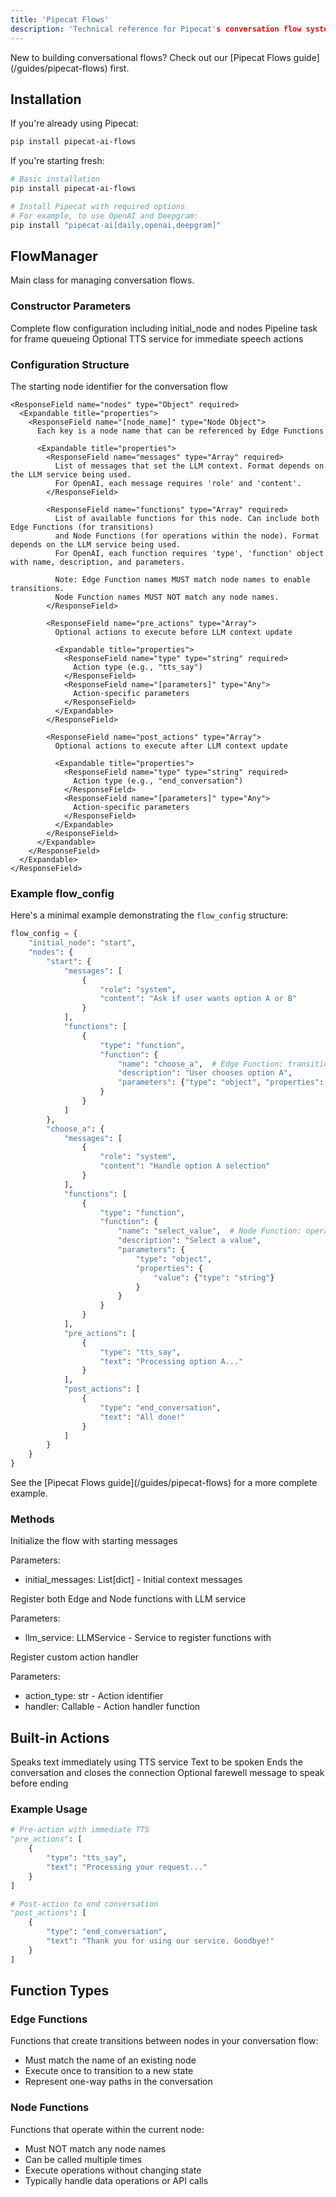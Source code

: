 ```yaml
---
title: 'Pipecat Flows'
description: 'Technical reference for Pipecat's conversation flow system'
---
```


<Tip>
  New to building conversational flows? Check out our [Pipecat Flows
  guide](/guides/pipecat-flows) first.
</Tip>

## Installation

If you're already using Pipecat:

```bash
pip install pipecat-ai-flows
```

If you're starting fresh:

```bash
# Basic installation
pip install pipecat-ai-flows

# Install Pipecat with required options
# For example, to use OpenAI and Deepgram:
pip install "pipecat-ai[daily,openai,deepgram]"
```

## FlowManager

Main class for managing conversation flows.

### Constructor Parameters

<ParamField path="flow_config" type="dict" required>
  Complete flow configuration including initial_node and nodes
</ParamField>

<ParamField path="task" type="PipelineTask" required>
  Pipeline task for frame queueing
</ParamField>

<ParamField path="tts_service" type="TTSService">
  Optional TTS service for immediate speech actions
</ParamField>

### Configuration Structure

<ResponseField name="flow_config" type="Object">
  <Expandable title="properties">
    <ResponseField name="initial_node" type="string" required>
      The starting node identifier for the conversation flow
    </ResponseField>

    <ResponseField name="nodes" type="Object" required>
      <Expandable title="properties">
        <ResponseField name="[node_name]" type="Node Object">
          Each key is a node name that can be referenced by Edge Functions

          <Expandable title="properties">
            <ResponseField name="messages" type="Array" required>
              List of messages that set the LLM context. Format depends on the LLM service being used.
              For OpenAI, each message requires 'role' and 'content'.
            </ResponseField>

            <ResponseField name="functions" type="Array" required>
              List of available functions for this node. Can include both Edge Functions (for transitions)
              and Node Functions (for operations within the node). Format depends on the LLM service being used.
              For OpenAI, each function requires 'type', 'function' object with name, description, and parameters.

              Note: Edge Function names MUST match node names to enable transitions.
              Node Function names MUST NOT match any node names.
            </ResponseField>

            <ResponseField name="pre_actions" type="Array">
              Optional actions to execute before LLM context update

              <Expandable title="properties">
                <ResponseField name="type" type="string" required>
                  Action type (e.g., "tts_say")
                </ResponseField>
                <ResponseField name="[parameters]" type="Any">
                  Action-specific parameters
                </ResponseField>
              </Expandable>
            </ResponseField>

            <ResponseField name="post_actions" type="Array">
              Optional actions to execute after LLM context update

              <Expandable title="properties">
                <ResponseField name="type" type="string" required>
                  Action type (e.g., "end_conversation")
                </ResponseField>
                <ResponseField name="[parameters]" type="Any">
                  Action-specific parameters
                </ResponseField>
              </Expandable>
            </ResponseField>
          </Expandable>
        </ResponseField>
      </Expandable>
    </ResponseField>

  </Expandable>
</ResponseField>

### Example flow_config

Here's a minimal example demonstrating the `flow_config` structure:

```python
flow_config = {
    "initial_node": "start",
    "nodes": {
        "start": {
            "messages": [
                {
                    "role": "system",
                    "content": "Ask if user wants option A or B"
                }
            ],
            "functions": [
                {
                    "type": "function",
                    "function": {
                        "name": "choose_a",  # Edge Function: transitions to choose_a node
                        "description": "User chooses option A",
                        "parameters": {"type": "object", "properties": {}}
                    }
                }
            ]
        },
        "choose_a": {
            "messages": [
                {
                    "role": "system",
                    "content": "Handle option A selection"
                }
            ],
            "functions": [
                {
                    "type": "function",
                    "function": {
                        "name": "select_value",  # Node Function: operates within current node
                        "description": "Select a value",
                        "parameters": {
                            "type": "object",
                            "properties": {
                                "value": {"type": "string"}
                            }
                        }
                    }
                }
            ],
            "pre_actions": [
                {
                    "type": "tts_say",
                    "text": "Processing option A..."
                }
            ],
            "post_actions": [
                {
                    "type": "end_conversation",
                    "text": "All done!"
                }
            ]
        }
    }
}
```

<Note>
  See the [Pipecat Flows guide](/guides/pipecat-flows) for a more complete
  example.
</Note>

### Methods

<ParamField path="initialize" type="async method">
Initialize the flow with starting messages

Parameters:

- initial_messages: List[dict] - Initial context messages

</ParamField>

<ParamField path="register_functions" type="async method">
Register both Edge and Node functions with LLM service

Parameters:

- llm_service: LLMService - Service to register functions with

</ParamField>

<ParamField path="register_action" type="method">
Register custom action handler

Parameters:

- action_type: str - Action identifier
- handler: Callable - Action handler function

</ParamField>

## Built-in Actions

<ParamField path="tts_say" type="action">
  Speaks text immediately using TTS service
  <Expandable title="parameters">
    <ResponseField name="text" type="string" required>
      Text to be spoken
    </ResponseField>
  </Expandable>
</ParamField>

<ParamField path="end_conversation" type="action">
  Ends the conversation and closes the connection
  <Expandable title="parameters">
    <ResponseField name="text" type="string">
      Optional farewell message to speak before ending
    </ResponseField>
  </Expandable>
</ParamField>

### Example Usage

```python
# Pre-action with immediate TTS
"pre_actions": [
    {
        "type": "tts_say",
        "text": "Processing your request..."
    }
]

# Post-action to end conversation
"post_actions": [
    {
        "type": "end_conversation",
        "text": "Thank you for using our service. Goodbye!"
    }
]
```

## Function Types

### Edge Functions

Functions that create transitions between nodes in your conversation flow:

- Must match the name of an existing node
- Execute once to transition to a new state
- Represent one-way paths in the conversation

### Node Functions

Functions that operate within the current node:

- Must NOT match any node names
- Can be called multiple times
- Execute operations without changing state
- Typically handle data operations or API calls
